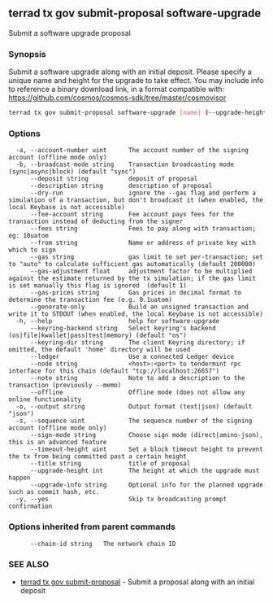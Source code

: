 ## terrad tx gov submit-proposal software-upgrade

Submit a software upgrade proposal

### Synopsis

Submit a software upgrade along with an initial deposit.
Please specify a unique name and height for the upgrade to take effect.
You may include info to reference a binary download link, in a format compatible with: https://github.com/cosmos/cosmos-sdk/tree/master/cosmovisor

```sh Terrad
terrad tx gov submit-proposal software-upgrade [name] (--upgrade-height [height]) (--upgrade-info [info]) [flags]
```

### Options

```
  -a, --account-number uint      The account number of the signing account (offline mode only)
  -b, --broadcast-mode string    Transaction broadcasting mode (sync|async|block) (default "sync")
      --deposit string           deposit of proposal
      --description string       description of proposal
      --dry-run                  ignore the --gas flag and perform a simulation of a transaction, but don't broadcast it (when enabled, the local Keybase is not accessible)
      --fee-account string       Fee account pays fees for the transaction instead of deducting from the signer
      --fees string              Fees to pay along with transaction; eg: 10uatom
      --from string              Name or address of private key with which to sign
      --gas string               gas limit to set per-transaction; set to "auto" to calculate sufficient gas automatically (default 200000)
      --gas-adjustment float     adjustment factor to be multiplied against the estimate returned by the tx simulation; if the gas limit is set manually this flag is ignored  (default 1)
      --gas-prices string        Gas prices in decimal format to determine the transaction fee (e.g. 0.1uatom)
      --generate-only            Build an unsigned transaction and write it to STDOUT (when enabled, the local Keybase is not accessible)
  -h, --help                     help for software-upgrade
      --keyring-backend string   Select keyring's backend (os|file|kwallet|pass|test|memory) (default "os")
      --keyring-dir string       The client Keyring directory; if omitted, the default 'home' directory will be used
      --ledger                   Use a connected Ledger device
      --node string              <host>:<port> to tendermint rpc interface for this chain (default "tcp://localhost:26657")
      --note string              Note to add a description to the transaction (previously --memo)
      --offline                  Offline mode (does not allow any online functionality
  -o, --output string            Output format (text|json) (default "json")
  -s, --sequence uint            The sequence number of the signing account (offline mode only)
      --sign-mode string         Choose sign mode (direct|amino-json), this is an advanced feature
      --timeout-height uint      Set a block timeout height to prevent the tx from being committed past a certain height
      --title string             title of proposal
      --upgrade-height int       The height at which the upgrade must happen
      --upgrade-info string      Optional info for the planned upgrade such as commit hash, etc.
  -y, --yes                      Skip tx broadcasting prompt confirmation
```

### Options inherited from parent commands

```
      --chain-id string   The network chain ID
```

### SEE ALSO

* [terrad tx gov submit-proposal](terrad_tx_gov_submit-proposal.md)	 - Submit a proposal along with an initial deposit


